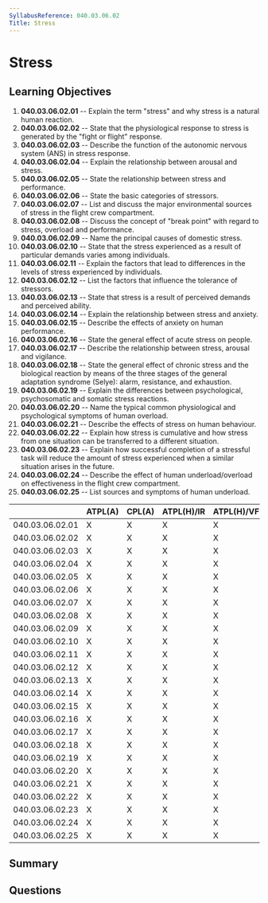 ```yaml
---
SyllabusReference: 040.03.06.02
Title: Stress
---
```


# Stress

## Learning Objectives

1.  **040.03.06.02.01** -- Explain the term "stress" and why stress is a natural
    human reaction.
2.  **040.03.06.02.02** -- State that the physiological response to stress is
    generated by the "fight or flight" response.
3.  **040.03.06.02.03** -- Describe the function of the autonomic nervous system
    (ANS) in stress response.
4.  **040.03.06.02.04** -- Explain the relationship between arousal and stress.
5.  **040.03.06.02.05** -- State the relationship between stress and performance.
6.  **040.03.06.02.06** -- State the basic categories of stressors.
7.  **040.03.06.02.07** -- List and discuss the major environmental sources of
    stress in the flight crew compartment.
8.  **040.03.06.02.08** -- Discuss the concept of "break point" with regard to
    stress, overload and performance.
9.  **040.03.06.02.09** -- Name the principal causes of domestic stress.
10. **040.03.06.02.10** -- State that the stress experienced as a result of
    particular demands varies among individuals.
11. **040.03.06.02.11** -- Explain the factors that lead to differences in the
    levels of stress experienced by individuals.
12. **040.03.06.02.12** -- List the factors that influence the tolerance of
    stressors.
13. **040.03.06.02.13** -- State that stress is a result of perceived demands
    and perceived ability.
14. **040.03.06.02.14** -- Explain the relationship between stress and anxiety.
15. **040.03.06.02.15** -- Describe the effects of anxiety on human performance.
16. **040.03.06.02.16** -- State the general effect of acute stress on people.
17. **040.03.06.02.17** -- Describe the relationship between stress, arousal and
    vigilance.
18. **040.03.06.02.18** -- State the general effect of chronic stress and the
    biological reaction by means of the three stages of the general adaptation
    syndrome (Selye): alarm, resistance, and exhaustion.
19. **040.03.06.02.19** -- Explain the differences between psychological,
    psychosomatic and somatic stress reactions.
20. **040.03.06.02.20** -- Name the typical common physiological and
    psychological symptoms of human overload.
21. **040.03.06.02.21** -- Describe the effects of stress on human behaviour.
22. **040.03.06.02.22** -- Explain how stress is cumulative and how stress from
    one situation can be transferred to a different situation.
23. **040.03.06.02.23** -- Explain how successful completion of a stressful task
    will reduce the amount of stress experienced when a similar situation arises
    in the future.
24. **040.03.06.02.24** -- Describe the effect of human underload/overload on
    effectiveness in the flight crew compartment.
25. **040.03.06.02.25** -- List sources and symptoms of human underload.

|                 | ATPL(A) | CPL(A) | ATPL(H)/IR | ATPL(H)/VFR | CPL(H) | IR | CBIR(A) |
| --------------- | ------- | ------ | ---------- | ----------- | ------ | -- | ------- |
| 040.03.06.02.01 | X       | X      | X          | X           | X      | X  |         |
| 040.03.06.02.02 | X       | X      | X          | X           | X      | X  |         |
| 040.03.06.02.03 | X       | X      | X          | X           | X      | X  |         |
| 040.03.06.02.04 | X       | X      | X          | X           | X      | X  |         |
| 040.03.06.02.05 | X       | X      | X          | X           | X      | X  | X       |
| 040.03.06.02.06 | X       | X      | X          | X           | X      | X  | X       |
| 040.03.06.02.07 | X       | X      | X          | X           | X      | X  | X       |
| 040.03.06.02.08 | X       | X      | X          | X           | X      | X  | X       |
| 040.03.06.02.09 | X       | X      | X          | X           | X      | X  |         |
| 040.03.06.02.10 | X       | X      | X          | X           | X      | X  |         |
| 040.03.06.02.11 | X       | X      | X          | X           | X      | X  | X       |
| 040.03.06.02.12 | X       | X      | X          | X           | X      | X  |         |
| 040.03.06.02.13 | X       | X      | X          | X           | X      | X  |         |
| 040.03.06.02.14 | X       | X      | X          | X           | X      | X  | X       |
| 040.03.06.02.15 | X       | X      | X          | X           | X      | X  | X       |
| 040.03.06.02.16 | X       | X      | X          | X           | X      | X  | X       |
| 040.03.06.02.17 | X       | X      | X          | X           | X      | X  |         |
| 040.03.06.02.18 | X       | X      | X          | X           | X      | X  |         |
| 040.03.06.02.19 | X       | X      | X          | X           | X      | X  |         |
| 040.03.06.02.20 | X       | X      | X          | X           | X      | X  |         |
| 040.03.06.02.21 | X       | X      | X          | X           | X      | X  |         |
| 040.03.06.02.22 | X       | X      | X          | X           | X      | X  | X       |
| 040.03.06.02.23 | X       | X      | X          | X           | X      | X  | X       |
| 040.03.06.02.24 | X       | X      | X          | X           | X      | X  | X       |
| 040.03.06.02.25 | X       | X      | X          | X           | X      | X  | X       |

## Summary

## Questions
